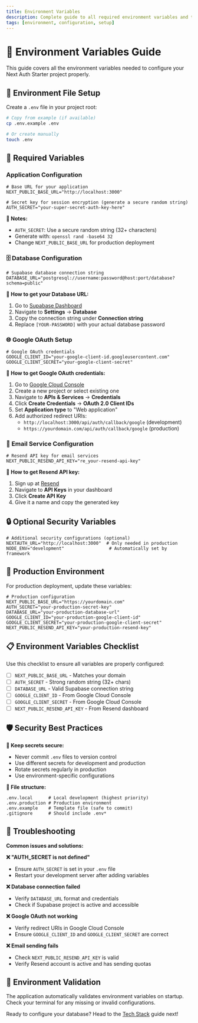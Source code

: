 ```yaml
---
title: Environment Variables
description: Complete guide to all required environment variables and their configuration
tags: [environment, configuration, setup]
---
```


# 🔧 Environment Variables Guide

This guide covers all the environment variables needed to configure your Next Auth Starter project properly.

## 📁 Environment File Setup

Create a `.env` file in your project root:

```bash
# Copy from example (if available)
cp .env.example .env

# Or create manually
touch .env
```

## 🔑 Required Variables

### Application Configuration

```env
# Base URL for your application
NEXT_PUBLIC_BASE_URL="http://localhost:3000"

# Secret key for session encryption (generate a secure random string)
AUTH_SECRET="your-super-secret-auth-key-here"
```

**📝 Notes:**
- `AUTH_SECRET`: Use a secure random string (32+ characters)
- Generate with: `openssl rand -base64 32`
- Change `NEXT_PUBLIC_BASE_URL` for production deployment

### 🗄️ Database Configuration

```env
# Supabase database connection string
DATABASE_URL="postgresql://username:password@host:port/database?schema=public"
```

**📝 How to get your Database URL:**
1. Go to [Supabase Dashboard](https://supabase.com/dashboard)
2. Navigate to **Settings** → **Database**
3. Copy the connection string under **Connection string**
4. Replace `[YOUR-PASSWORD]` with your actual database password

### 🌐 Google OAuth Setup

```env
# Google OAuth credentials
GOOGLE_CLIENT_ID="your-google-client-id.googleusercontent.com"
GOOGLE_CLIENT_SECRET="your-google-client-secret"
```

**📝 How to get Google OAuth credentials:**
1. Go to [Google Cloud Console](https://console.cloud.google.com/)
2. Create a new project or select existing one
3. Navigate to **APIs & Services** → **Credentials**
4. Click **Create Credentials** → **OAuth 2.0 Client IDs**
5. Set **Application type** to "Web application"
6. Add authorized redirect URIs:
   - `http://localhost:3000/api/auth/callback/google` (development)
   - `https://yourdomain.com/api/auth/callback/google` (production)

### 📧 Email Service Configuration

```env
# Resend API key for email services
NEXT_PUBLIC_RESEND_API_KEY="re_your-resend-api-key"
```

**📝 How to get Resend API key:**
1. Sign up at [Resend](https://resend.com/)
2. Navigate to **API Keys** in your dashboard
3. Click **Create API Key**
4. Give it a name and copy the generated key

## 🔒 Optional Security Variables

```env
# Additional security configurations (optional)
NEXTAUTH_URL="http://localhost:3000"  # Only needed in production
NODE_ENV="development"                 # Automatically set by framework
```

## 🚀 Production Environment

For production deployment, update these variables:

```env
# Production configuration
NEXT_PUBLIC_BASE_URL="https://yourdomain.com"
AUTH_SECRET="your-production-secret-key"
DATABASE_URL="your-production-database-url"
GOOGLE_CLIENT_ID="your-production-google-client-id"
GOOGLE_CLIENT_SECRET="your-production-google-client-secret"
NEXT_PUBLIC_RESEND_API_KEY="your-production-resend-key"
```

## 📋 Environment Variables Checklist

Use this checklist to ensure all variables are properly configured:

- [ ] `NEXT_PUBLIC_BASE_URL` - Matches your domain
- [ ] `AUTH_SECRET` - Strong random string (32+ chars)
- [ ] `DATABASE_URL` - Valid Supabase connection string
- [ ] `GOOGLE_CLIENT_ID` - From Google Cloud Console
- [ ] `GOOGLE_CLIENT_SECRET` - From Google Cloud Console  
- [ ] `NEXT_PUBLIC_RESEND_API_KEY` - From Resend dashboard

## 🛡️ Security Best Practices

**🔐 Keep secrets secure:**
- Never commit `.env` files to version control
- Use different secrets for development and production
- Rotate secrets regularly in production
- Use environment-specific configurations

**📁 File structure:**
```
.env.local      # Local development (highest priority)
.env.production # Production environment  
.env.example    # Template file (safe to commit)
.gitignore      # Should include .env*
```

## 🚨 Troubleshooting

**Common issues and solutions:**

**❌ "AUTH_SECRET is not defined"**
- Ensure `AUTH_SECRET` is set in your `.env` file
- Restart your development server after adding variables

**❌ Database connection failed**
- Verify `DATABASE_URL` format and credentials
- Check if Supabase project is active and accessible

**❌ Google OAuth not working**
- Verify redirect URIs in Google Cloud Console
- Ensure `GOOGLE_CLIENT_ID` and `GOOGLE_CLIENT_SECRET` are correct

**❌ Email sending fails**
- Check `NEXT_PUBLIC_RESEND_API_KEY` is valid
- Verify Resend account is active and has sending quotas

## 🔄 Environment Validation

The application automatically validates environment variables on startup. Check your terminal for any missing or invalid configurations.

Ready to configure your database? Head to the [Tech Stack](/docs/getting-started/tech-stack) guide next! 